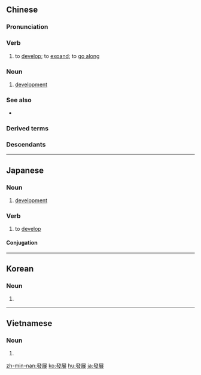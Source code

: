{{also|发展|発展}}
==Chinese==
{{zh-forms|s=发展}}

===Pronunciation===
{{zh-pron
|m=fāzhǎn
|ma=y
|c=faat3 zin2
|h=pfs=fat-chán
|md=huák-diēng
|mn=hoat-tián
|w=4faq tsoe
|cat=v,n
}}

===Verb===
{{zh-verb}}

# to [[develop]]; to [[expand]]; to [[go along]]
#: {{zh-x|發展 起來{lai}|to begin to '''develop'''}}

===Noun===
{{zh-noun}}

# [[development]]
#: {{zh-x|健康 發展|sound '''development'''}}
#: {{zh-x|發展 不 平衡|unbalanced '''development'''}}
#: {{zh-x|社會 經濟 發展|socio-economic '''development'''}}
#: {{zh-x|馬克思主義 發展 史|the history of Marxism}}

===See also===
* {{zh-l|發達}}

===Derived terms===
{{zh-der|發展中國家|可持續發展}}

===Descendants===
{{CJKV|發展|s=発展|はってん|발전|phát triển}}

{{zh-cat|Beginning}}

----

==Japanese==
{{ja-kanjitab|はつ|k2=はっ|てん|yomi=on}}

===Noun===
{{ja-noun|はってん|shin=発展}}

# [[development]]

===Verb===
{{ja-verb-suru|はってん|shin=発展}}

# to [[develop]]

====Conjugation====
{{ja-suru|はってん}}

----

==Korean==
{{ko-hanjatab}}

===Noun===
{{ko-noun|hj|rv=|hangeul=발전}}

# {{hanja form of|발전|[[development]]}}

----

==Vietnamese==
{{vi-hantutab}}

===Noun===
{{vi-hantu}}

# {{han tu form of|phát triển|[[development]]}}

[[zh-min-nan:發展]]
[[ko:發展]]
[[hu:發展]]
[[ja:發展]]